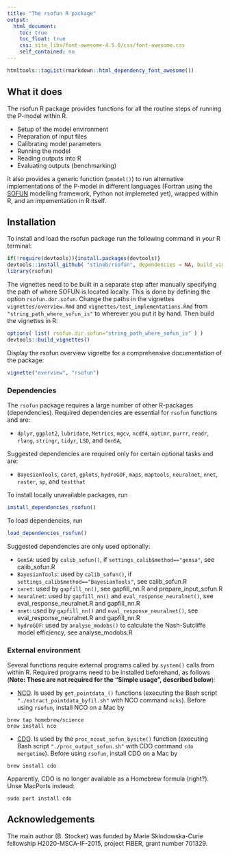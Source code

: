 ```yaml
---
title: "The rsofun R package"
output: 
  html_document:
    toc: true
    toc_float: true
    css: site_libs/font-awesome-4.5.0/css/font-awesome.css
    self_contained: no
---
```


<!-- Uncomment to include FontAwesom -->
```r
htmltools::tagList(rmarkdown::html_dependency_font_awesome())
```

<!-- <i class="fa fa-file fa-lg"></i> -->

<!-- To preview the correctly rendered html file, click  -->
<!-- <a href="http://htmlpreview.github.io/?https://stineb.github.io/index.html" title="preview on htmlpreview.github.io" target="_blank">here</a>.  -->



<!-- <style type="text/css">
.title {
  display: none;
}

#getting-started img {
  margin-right: 10px;
}

</style>

<div class="row" style="padding-top: 30px;">
<div class="col-sm-6">
 -->

<!-- [![AppVeyor build status](https://ci.appveyor.com/api/projects/status/github/stineb/rsofun?branch=master&svg=true)](https://ci.appveyor.com/project/stineb/rsofun) -->
<!-- <a href="https://www.buymeacoffee.com/H2wlgqCLO" target="_blank"><img src="https://www.buymeacoffee.com/assets/img/custom_images/orange_img.png" alt="Buy Me A Coffee" height="21px" ></a> -->

## What it does

The rsofun R package provides functions for all the routine steps of running the P-model within R.

- Setup of the model environment
- Preparation of input files
- Calibrating model parameters
- Running the model
- Reading outputs into R
- Evaluating outputs (benchmarking)

It also provides a generic function (`pmodel()`) to run alternative implementations of the P-model in different languages (Fortran using the [SOFUN](https://github.com/stineb/sofun) modelling framework, Python not implemeted yet), wrapped within R, and an impementation in R itself. 

## Installation

To install and load the rsofun package run the following command in your R terminal: 
```r
if(!require(devtools)){install.packages(devtools)}
devtools::install_github( "stineb/rsofun", dependencies = NA, build_vignettes = FALSE )
library(rsofun)
```

The vignettes need to be built in a separate step after manually specifying the path of where SOFUN is located locally. This is done by defining the option `rsofun.dor.sofun`. Change the paths in the vignettes `vignettes/overview.Rmd` and `vignettes/test_implementations.Rmd` from `"string_path_where_sofun_is"` to wherever you put it by hand. Then build the vignettes in R:
```r
options( list( rsofun.dir.sofun="string_path_where_sofun_is" ) )
devtools::build_vignettes()
```
Display the rsofun overview vignette for a comprehensive documentation of the package:
```r
vignette("overview", "rsofun")
```

### Dependencies

The `rsofun` package requires a large number of other R-packages (dependencies). Required dependencies are essential for `rsofun` functions and are:

- `dplyr`, `ggplot2`, `lubridate`, `Metrics`, `mgcv`, `ncdf4`, `optimr`, `purrr`, `readr`, `rlang`, `stringr`, `tidyr`, `LSD`, and `GenSA`, 

Suggested dependencies are required only for certain optional tasks and are:

- `BayesianTools`, `caret`, `gplots`, `hydroGOF`, `maps`, `maptools`, `neuralnet`, `nnet`, `raster`, `sp`, and `testthat`

To install locally unavailable packages, run
```r
install_dependencies_rsofun()
```

To load dependencies, run
```r
load_dependencies_rsofun()
```

Suggested dependencies are only used optionally:

- `GenSA`: used by `calib_sofun()`, if `settings_calib$method=="gensa"`, see calib_sofun.R
- `BayesianTools`: used by `calib_sofun()`, if `settings_calib$method=="BayesianTools"`, see calib_sofun.R
- `caret`: used by `gapfill_nn()`, see gapfill_nn.R and prepare_input_sofun.R 
- `neuralnet`: used by `gapfill_nn()` and `eval_response_neuralnet()`, see eval_response_neuralnet.R and gapfill_nn.R
- `nnet`: used by `gapfill_nn()` and `eval_response_neuralnet()`, see eval_response_neuralnet.R and gapfill_nn.R
- `hydroGOF`: used by `analyse_modobs()` to calculate the Nash-Sutcliffe model efficiency, see analyse_modobs.R

### External environment

Several functions require external programs called by `system()` calls from within R. Required programs need to be installed beforehand, as follows (**Note: These are not required for the "Simple usage", described below**):

- [NCO](http://nco.sourceforge.net/). Is used by `get_pointdata_()` functions (executing the Bash script `"./extract_pointdata_byfil.sh"` with NCO command `ncks`). Before using `rsofun`, install NCO on a Mac by
```
brew tap homebrew/science
brew install nco
```
- [CDO](https://code.mpimet.mpg.de/). Is used by the `proc_ncout_sofun_bysite()` function (executing Bash script `"./proc_output_sofun.sh"` with CDO command `cdo mergetime`). Before using `rsofun`, install CDO on a Mac by
```
brew install cdo
```
Apparently, CDO is no longer available as a Homebrew formula (right?). Unse MacPorts instead:
```
sudo port install cdo
```


## Acknowledgements

The main author (B. Stocker) was funded by Marie Sklodowska-Curie fellowship H2020-MSCA-IF-2015, project FIBER, grant number 701329.

